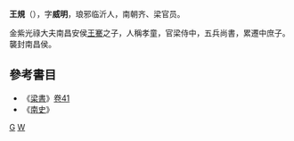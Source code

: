 '''王規'''（{{bd|492年||536年|}}），字'''威明'''，琅邪临沂人，南朝齐、梁官员。

金紫光祿大夫南昌安侯[[王騫|王騫]]之子，人稱孝童，官梁侍中，五兵尚書，累遷中庶子。襲封南昌侯。

==參考書目==
*《[[梁書|梁書]]》[[s:梁書/卷41|卷41]]
*《[[南史|南史]]》

[[Category:琅邪王氏|G]]
[[Category:南朝政治人物|W]]